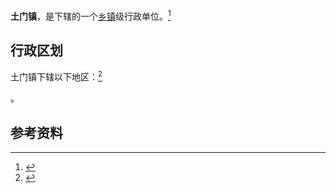 {{中国乡级行政区|62/06/22/102/000}}

'''土门镇'''，是{{PRC admin/fullname|62/06/22/102/000|3}}下辖的一个[[乡镇|乡镇]]级行政单位。<ref>{{PRC admin/ref sgc|{{PRC admin/parent|62/06/22/102/000}}}}</ref>

== 行政区划 ==

土门镇下辖以下地区：<ref>{{PRC admin/ref sgc|62/06/22/102/000}}</ref>

{{PRC admin/children|62/06/22/102/000}}。

== 参考资料 ==

{{reflist}}

{{行政区划小作品}}
{{PRC admin/navcat|62/06/22/102/000}}